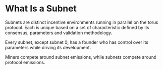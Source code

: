 # What Is a Subnet

Subnets are distinct incentive environments running in parallel on the torus protocol. Each is unique based on a set of characteristic defined by its consensus, parameters and validation methodology.

Every subnet, except subnet 0, has a founder who has control over its parameters while driving its development.

Miners compete around subnet emissions, while subnets compete around protocol emissions.
